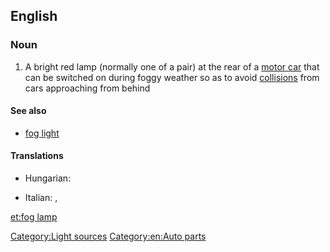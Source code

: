 ==English==

===Noun===
{{en-noun|sg=[[fog]] [[lamp]]}}

# {{automotive}} A bright red lamp (normally one of a pair) at the rear of a [[motor car]] that can be switched on during foggy weather so as to avoid [[collision]]s from cars approaching from behind

====See also====
* [[fog light]]

====Translations====
{{trans-top|a bright red lamp at the rear of a motor car}}
* Hungarian: {{t-|hu|ködlámpa}}
{{trans-mid}}
* Italian: {{t-|it|antinebbia|m}}, {{t-|it|fendinebbia|m}}
{{trans-bottom}}

[[Category:Light sources]]
[[Category:en:Auto parts]]

[[et:fog lamp]]